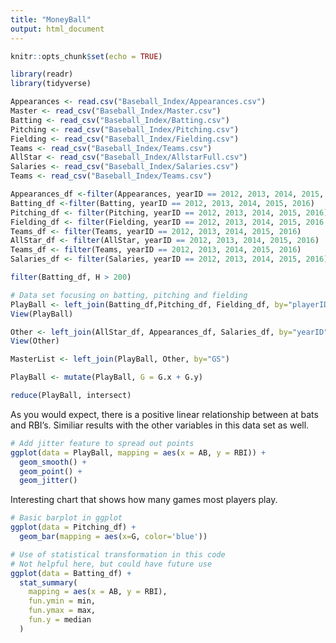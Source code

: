 ```yaml
---
title: "MoneyBall"
output: html_document
---
```


```r
knitr::opts_chunk$set(echo = TRUE)
```

```r
library(readr)
library(tidyverse)
```

```r
Appearances <- read.csv("Baseball_Index/Appearances.csv")
Master <- read_csv("Baseball_Index/Master.csv")
Batting <- read_csv("Baseball_Index/Batting.csv")
Pitching <- read_csv("Baseball_Index/Pitching.csv")
Fielding <- read_csv("Baseball_Index/Fielding.csv")
Teams <- read_csv("Baseball_Index/Teams.csv")
AllStar <- read_csv("Baseball_Index/AllstarFull.csv")
Salaries <- read_csv("Baseball_Index/Salaries.csv")
Teams <- read_csv("Baseball_Index/Teams.csv")
```

```r
Appearances_df <-filter(Appearances, yearID == 2012, 2013, 2014, 2015, 2016)
Batting_df <-filter(Batting, yearID == 2012, 2013, 2014, 2015, 2016)
Pitching_df <- filter(Pitching, yearID == 2012, 2013, 2014, 2015, 2016)
Fielding_df <- filter(Fielding, yearID == 2012, 2013, 2014, 2015, 2016 )
Teams_df <- filter(Teams, yearID == 2012, 2013, 2014, 2015, 2016)
AllStar_df <- filter(AllStar, yearID == 2012, 2013, 2014, 2015, 2016)
Teams_df <- filter(Teams, yearID == 2012, 2013, 2014, 2015, 2016)
Salaries_df <- filter(Salaries, yearID == 2012, 2013, 2014, 2015, 2016)
```



```r
filter(Batting_df, H > 200)
```




```r
# Data set focusing on batting, pitching and fielding
PlayBall <- left_join(Batting_df,Pitching_df, Fielding_df, by="playerID")
View(PlayBall)
```

```r
Other <- left_join(AllStar_df, Appearances_df, Salaries_df, by="yearID")
View(Other)
```


```r
MasterList <- left_join(PlayBall, Other, by="GS")
```



```r
PlayBall <- mutate(PlayBall, G = G.x + G.y) 
```

```r
reduce(PlayBall, intersect)

```

As you would expect, there is a positive linear relationship between at bats and RBI's. Similiar results with the other variables in this data set as well. 
```r
# Add jitter feature to spread out points
ggplot(data = PlayBall, mapping = aes(x = AB, y = RBI)) +
  geom_smooth() +
  geom_point() +
  geom_jitter() 
```

Interesting chart that shows how many games most players play.
```r
# Basic barplot in ggplot
ggplot(data = Pitching_df) +
  geom_bar(mapping = aes(x=G, color='blue'))
```

```r
# Use of statistical transformation in this code
# Not helpful here, but could have future use
ggplot(data = Batting_df) +
  stat_summary(
    mapping = aes(x = AB, y = RBI),
    fun.ymin = min,
    fun.ymax = max,
    fun.y = median
  )
```
















